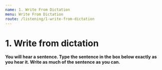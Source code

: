 ```yaml
---
name: 1. Write From Dictation
menu: Write From Dictation
route: /listening/1-write-from-dictation
---
```



# 1. Write from dictation

**You will hear a sentence. Type the sentence in the box below exactly as you hear it. Write as much of the sentence as you can.**

<WriteFromDictationList
  start={1}
  total={50}
  data={WriteFromDictationData}
/>
